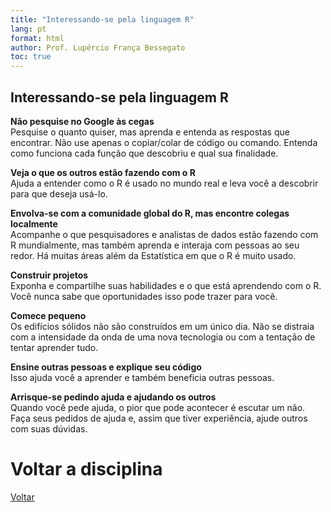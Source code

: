 ```yaml
---
title: "Interessando-se pela linguagem R"
lang: pt
format: html
author: Prof. Lupércio França Bessegato
toc: true
---
```

## Interessando-se pela linguagem R

**Não pesquise no Google às cegas**  
Pesquise o quanto quiser, mas aprenda e entenda as respostas que encontrar. Não use apenas o copiar/colar de código ou comando. Entenda como funciona cada função que descobriu e qual sua finalidade.

**Veja o que os outros estão fazendo com o R**  
Ajuda a entender como o R é usado no mundo real e leva você a descobrir para que deseja usá-lo.

**Envolva-se com a comunidade global do R, mas encontre colegas localmente**  
Acompanhe o que pesquisadores e analistas de dados estão fazendo com R mundialmente, mas também aprenda e interaja com pessoas ao seu redor. Há muitas áreas além da Estatística em que o R é muito usado.

**Construir projetos**  
Exponha e compartilhe suas habilidades e o que está aprendendo com o R. Você nunca sabe que oportunidades isso pode trazer para você.

**Comece pequeno**  
Os edifícios sólidos não são construídos em um único dia. Não se distraia com a intensidade da onda de uma nova tecnologia ou com a tentação de tentar aprender tudo.

**Ensine outras pessoas e explique seu código**  
Isso ajuda você a aprender e também beneficia outras pessoas.

**Arrisque-se pedindo ajuda e ajudando os outros**  
Quando você pede ajuda, o pior que pode acontecer é escutar um não. Faça seus pedidos de ajuda e, assim que tiver experiência, ajude outros com suas dúvidas.

# Voltar a disciplina

[Voltar](../EST064/est064.html)
